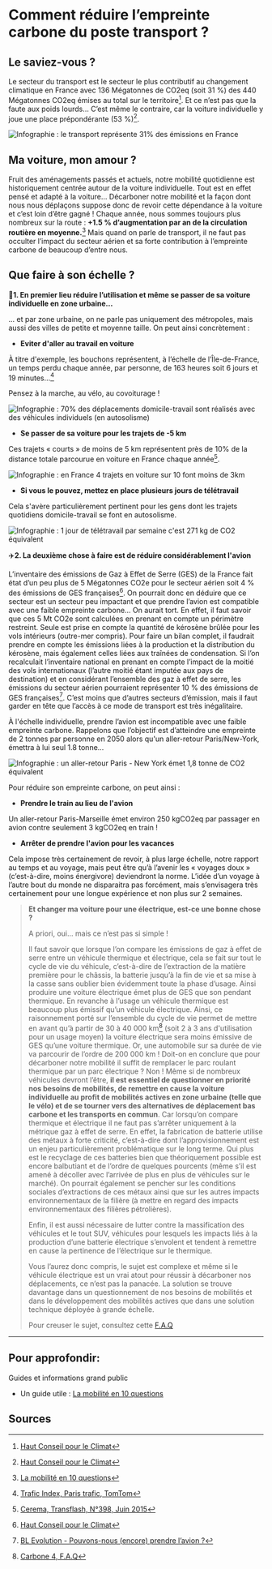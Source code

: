 # **Comment réduire l’empreinte carbone du poste transport ?**

## Le saviez-vous ?

Le secteur du transport est le secteur le plus contributif au changement climatique en France avec 136 Mégatonnes de CO2eq (soit 31 %) des 440 Mégatonnes CO2eq émises au total sur le territoire[^1].
Et ce n’est pas que la faute aux poids lourds… C’est même le contraire, car la voiture individuelle y joue une place prépondérante (53 %)[^1].

![Infographie : le transport représente 31% des émissions en France](/images/actions/HCC_emissions_secteur_transport.PNG)

## Ma voiture, mon amour ?

Fruit des aménagements passés et actuels, notre mobilité quotidienne est historiquement centrée autour de la voiture individuelle. Tout est en effet pensé et adapté à la voiture…
Décarboner notre mobilité et la façon dont nous nous déplaçons suppose donc de revoir cette dépendance à la voiture et c’est loin d’être gagné ! Chaque année, nous sommes toujours plus nombreux sur la route : **+1.5 % d’augmentation par an de la circulation routière en moyenne.**[^2]
Mais quand on parle de transport, il ne faut pas occulter l’impact du secteur aérien et sa forte contribution à l’empreinte carbone de beaucoup d’entre nous.

## **Que faire à son échelle ?**

🚗**1. En premier lieu réduire l’utilisation et même se passer de sa voiture individuelle en zone urbaine...**

... et par zone urbaine, on ne parle pas uniquement des métropoles, mais aussi des villes de petite et moyenne taille. On peut ainsi concrètement :

- **Eviter d'aller au travail en voiture**

À titre d'exemple, les bouchons représentent, à l’échelle de l’Île-de-France, un temps perdu chaque année, par personne, de 163 heures soit 6 jours et 19 minutes…[^3]

Pensez à la marche, au vélo, au covoiturage !

![Infographie : 70% des déplacements domicile-travail sont réalisés avec des véhicules individuels (en autosolisme)](/images/actions/Chiffres-clefs_covoitDT.png)

- **Se passer de sa voiture pour les trajets de -5 km**

Ces trajets « courts » de moins de 5 km représentent près de 10% de la distance totale parcourue en voiture en France chaque année[^4].

![Infographie : en France 4 trajets en voiture sur 10 font moins de 3km](/images/actions/Chiffres-cles_privilegier_velo_a_voiture_5km_v2.png)

- **Si vous le pouvez, mettez en place plusieurs jours de télétravail**

Cela s'avère particulièrement pertinent pour les gens dont les trajets quotidiens domicile-travail se font en autosolisme.

![Infographie : 1 jour de télétravail par semaine c'est 271 kg de CO2 équivalent](/images/actions/Chiffres-cles_Teletravail_v2.png)

✈️**2. La deuxième chose à faire est de réduire considérablement l'avion**

L’inventaire des émissions de Gaz à Effet de Serre (GES) de la France fait état d’un peu plus de 5 Mégatonnes CO2e pour le secteur aérien soit 4 % des émissions de GES françaises[^1]. On pourrait donc en déduire que ce secteur est un secteur peu impactant et que prendre l’avion est compatible avec une faible empreinte carbone… On aurait tort.
En effet, il faut savoir que ces 5 Mt CO2e sont calculées en prenant en compte un périmètre restreint. Seule est prise en compte la quantité de kérosène brûlée pour les vols intérieurs (outre-mer compris). Pour faire un bilan complet, il faudrait prendre en compte les émissions liées à la production et la distribution du kérosène, mais également celles liées aux traînées de condensation.
Si l’on recalculait l’inventaire national en prenant en compte l’impact de la moitié des vols internationaux (l’autre moitié étant imputée aux pays de destination) et en considérant l’ensemble des gaz à effet de serre, les émissions du secteur aérien pourraient représenter 10 % des émissions de GES françaises[^5]. C’est moins que d’autres secteurs d’émission, mais il faut garder en tête que l’accès à ce mode de transport est très inégalitaire.

À l'échelle individuelle, prendre l’avion est incompatible avec une faible empreinte carbone. Rappelons que l’objectif est d’atteindre une empreinte de 2 tonnes par personne en 2050 alors qu'un aller-retour Paris/New-York, émettra à lui seul 1.8 tonne…

![Infographie : un aller-retour Paris - New York émet 1,8 tonne de CO2 équivalent](/images/actions/Chiffres-clefs_alternatives_bas_carbones_vacances_week-end_v2.png)

Pour réduire son empreinte carbone, on peut ainsi :

- **Prendre le train au lieu de l'avion**

Un aller-retour Paris-Marseille émet environ 250 kgCO2eq par passager en avion contre seulement 3 kgCO2eq en train !

- **Arrêter de prendre l'avion pour les vacances**

Cela impose très certainement de revoir, à plus large échelle, notre rapport au temps et au voyage, mais peut être qu’à l’avenir les « voyages doux » (c’est-à-dire, moins énergivore) deviendront la norme. L’idée d’un voyage à l’autre bout du monde ne disparaitra pas forcément, mais s’envisagera très certainement pour une longue expérience et non plus sur 2 semaines.

> **Et changer ma voiture pour une électrique, est-ce une bonne chose ?**
>
> A priori, oui... mais ce n’est pas si simple !
>
> Il faut savoir que lorsque l’on compare les émissions de gaz à effet de serre entre un véhicule thermique et électrique, cela se fait sur tout le cycle de vie du véhicule, c’est-à-dire de l’extraction de la matière première pour le châssis, la batterie jusqu’à la fin de vie et sa mise à la casse sans oublier bien évidemment toute la phase d’usage.
> Ainsi produire une voiture électrique émet plus de GES que son pendant thermique. En revanche à l’usage un véhicule thermique est beaucoup plus émissif qu’un véhicule électrique. Ainsi, ce raisonnement porté sur l’ensemble du cycle de vie permet de mettre en avant qu’à partir de 30 à 40 000 km[^6] (soit 2 à 3 ans d'utilisation pour un usage moyen) la voiture électrique sera moins émissive de GES qu’une voiture thermique. Or, une automobile sur sa durée de vie va parcourir de l’ordre de 200 000 km !
> Doit-on en conclure que pour décarboner notre mobilité il suffit de remplacer le parc roulant thermique par un parc électrique ? Non ! Même si de nombreux véhicules devront l’être, **il est essentiel de questionner en priorité nos besoins de mobilités, de remettre en cause la voiture individuelle au profit de mobilités actives en zone urbaine (telle que le vélo) et de se tourner vers des alternatives de déplacement bas carbone et les transports en commun**. Car lorsqu’on compare thermique et électrique il ne faut pas s’arrêter uniquement à la métrique gaz à effet de serre. En effet, la fabrication de batterie utilise des métaux à forte criticité, c’est-à-dire dont l’approvisionnement est un enjeu particulièrement problématique sur le long terme. Qui plus est le recyclage de ces batteries bien que théoriquement possible est encore balbutiant et de l’ordre de quelques pourcents (même s’il est amené à décoller avec l’arrivée de plus en plus de véhicules sur le marché). On pourrait également se pencher sur les conditions sociales d’extractions de ces métaux ainsi que sur les autres impacts environnementaux de la filière (à mettre en regard des impacts environnementaux des filières pétrolières).
>
> Enfin, il est aussi nécessaire de lutter contre la massification des véhicules et le tout SUV, véhicules pour lesquels les impacts liés à la production d’une batterie électrique s’envolent et tendent à remettre en cause la pertinence de l’électrique sur le thermique.
>
> Vous l’aurez donc compris, le sujet est complexe et même si le véhicule électrique est un vrai atout pour réussir à décarboner nos déplacements, ce n’est pas la panacée. La solution se trouve davantage dans un questionnement de nos besoins de mobilités et dans le développement des mobilités actives que dans une solution technique déployée à grande échelle.
>
> Pour creuser le sujet, consultez cette [F.A.Q](https://www.carbone4.com/analyse-faq-voiture-electrique)

---

## Pour approfondir:

Guides et informations grand public

- Un guide utile : [La mobilité en 10 questions](https://librairie.ademe.fr/mobilite-et-transport/3859-la-mobilite-en-10-questions-9791029716126.html)

## Sources

[^1]: [Haut Conseil pour le Climat](https://www.hautconseilclimat.fr/wp-content/uploads/2021/09/HCC_Rapport_GP_2021_web-1.pdf)
[^2]: [La mobilité en 10 questions](https://librairie.ademe.fr/mobilite-et-transport/3859-la-mobilite-en-10-questions-9791029716126.html)
[^3]: [Trafic Index, Paris trafic, TomTom](https://www.tomtom.com/en_gb/traffic-index/paris-traffic/)
[^4]: [Cerema, Transflash, N°398, Juin 2015](https://www.cerema.fr/system/files/documents/2018/01/Transflash398VF_cle219228.pdf)
[^5]: [BL Evolution - Pouvons-nous (encore) prendre l’avion ?](https://www.bl-evolution.com/publication/climat-pouvons-nous-encore-prendre-lavion/)
[^6]: [Carbone 4, F.A.Q](https://www.carbone4.com/analyse-faq-voiture-electrique)
